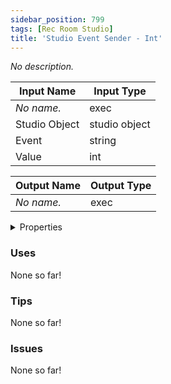 ```yaml
---
sidebar_position: 799
tags: [Rec Room Studio]
title: 'Studio Event Sender - Int'
---
```


*No description.*






<EsbSvg />

| Input Name | Input Type |
|-----------|-----------|
| *No name.* | exec |
| Studio Object | studio object |
| Event | string |
| Value | int |

| Output Name | Output Type |
|-----------|-----------|
| *No name.* | exec |


<details>
  <summary>Properties</summary>
  <div>
    <div>
    <table>
      <thead>
        <tr>
          <th>Is beta required?</th>
          <th>❌</th>
        </tr>
        <tr>
          <th>Is this chip a trolling risk?</th>
          <th>❌</th>
        </tr>
        <tr>
          <th>Is this chip a role assignment risk?</th>
          <th>❌</th>
        </tr>
        <tr>
          <th>Chip UUID</th>
          <th>1a29d0ac-0372-4a8a-84cd-9df9af8920a1</th>
        </tr>
      </thead>
    </table>
    </div>
  </div>
</details>

### Uses

None so far!

### Tips

None so far!

### Issues

None so far!